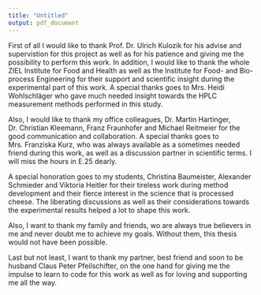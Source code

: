 ```yaml
---
title: "Untitled"
output: pdf_document
---
```


\begin{raggedleft}
{\bf Acknowledgments}
\end{raggedleft}

First of all I would like to thank Prof. Dr. Ulrich Kulozik for his advise and supervistion for this project as well as for his patience and giving me the possibility to perform this work. In addition, I would like to thank the whole ZIEL\footnote{Zentralinstitut für Ernährungs- und Lebensmittelforschung}  Institute for Food and Health as well as the Institute for Food- and Bio-process Engineering for their support and scientific insight during the experimental part of this work. A special thanks goes to Mrs. Heidi Wohlschläger who gave much needed insight towards the HPLC measurement methods performed in this study. 

Also, I would like to thank my office colleagues, Dr. Martin Hartinger, Dr. Christian Kleemann, Franz Fraunhofer and Michael Reitmeier for the good communication and collaboration. A special thanks goes to Mrs. Franziska Kurz, who was always available as a sometimes needed friend during this work, as well as a discussion partner in scientific terms. I will miss the hours in E.25 dearly. 

A special honoration goes to my students, Christina Baumeister, Alexander Schmieder and Viktoria Heitler for their tireless work during method development and their fierce interest in the science that is processed cheese. The liberating discussions as well as their considerations towards the experimental results helped a lot to shape this work.

Also, I want to thank my family and friends, wo are always true believers in me and never doubt me to achieve my goals. Without them, this thesis would not have been possible.

Last but not least, I want to thank my partner, best friend and soon to be husband Claus Peter Pfeilschifter, on the one hand for giving me the impulse to learn to code for this work as well as for loving and supporting me all the way. 
